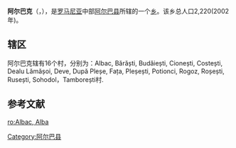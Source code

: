 {{Infobox settlement
<!--See the Table at Infobox settlement for all fields and descriptions of usage-->
<!-- Basic info  ---------------->
|name          = 阿尔巴克
|settlement_type        =[[乡_(罗马尼亚)|乡]]
|other_name             =
<!-- images and maps  ----------->
|image_skyline          =Albac,Alba-DSCF1751.JPG
|imagesize              =
|image_caption          = Albac乡
|image_flag             = 
|flag_size              =
|image_seal             = 
|seal_size              =
|image_shield           =
|shield_size            =
|image_blank_emblem     =
|blank_emblem_type      =
|blank_emblem_size      =
|image_map              =Albac jud Alba.png
|mapsize                = 
|map_caption            = 在阿尔巴县的位置
|pushpin_map            = Romania
|pushpin_label_position =above
|pushpin_mapsize        =
|pushpin_map_caption    =在罗马尼亚的位置
<!-- Location ------------------>
|coordinates_region     = RO
|subdivision_type       = 国家
|subdivision_name       = {{flag|Romania}}
|subdivision_type1      = [[罗马尼亚行政区划|县]]
|subdivision_name1      = [[阿尔巴县|阿尔巴县]]
|area_total_km2           
<!-- ALL fields dealing with a measurements are subject to automatic unit conversion-->
|area_land_km2            = <!--See table @ Template:Infobox settlement for details on automatic unit conversion-->
|area_water_km2           =
|population_as_of               =2002
|population_footnotes           =<ref>{{ro icon}} [http://recensamant.referinte.transindex.ro/?pg=3&id=12 "Albac"] {{webarchive|url=https://web.archive.org/web/20120310203417/http://recensamant.referinte.transindex.ro/?pg=3&id=12 |date=2012-03-10 }}, at the [http://adatbank.transindex.ro/ Erdélyi Magyar Adatbank]'s [http://recensamant.referinte.transindex.ro/ ''Recensământ 2002'']  {{webarchive|url=https://web.archive.org/web/20120320124003/http://recensamant.referinte.transindex.ro/ |date=2012-03-20 }}; Retrieved on September 4, 2009</ref>
|population_note                =
|population_total               =2220
|population_density_km2         =
<!-- General information  --------------->
|timezone               =[[Eastern_European_Time|EET]]
|utc_offset             = +2
|timezone_DST        = [[Eastern_European_Summer_Time|EEST]]
|utc_offset_DST         = +3
|latd=46|latm=27|lats=|latNS=N
|longd=22|longm=58|longs=|longEW=E
|elevation_footnotes    =  <!--for references: use  tags-->
|elevation_m            =
|postal_code            =
}}

'''阿尔巴克'''（{{lang-ro|Albac}}，{{lang-de|Allenbach}}），是[[罗马尼亚|罗马尼亚]]中部[[阿尔巴县|阿尔巴县]]所辖的一个[[乡_(罗马尼亚)|乡]]。该乡总人口2,220(2002年)。

== 辖区 ==
阿尔巴克辖有16个村，分别为：Albac, Bărăști, Budăiești, Cionești, Costești, Dealu Lămășoi, Deve, După Pleșe, Fața, Pleșești, Potionci, Rogoz, Roșești, Rusești, Sohodol，Tamborești村.

== 参考文献 ==
<references/>

{{Authority control}}

{{Alba County}}

[[Category:阿尔巴县|Category:阿尔巴县]]

[[ro:Albac,_Alba|ro:Albac, Alba]]